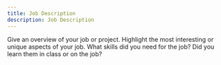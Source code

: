 ```yaml
---
title: Job Description
description: Job Description
---
```

Give an overview of your job or project. Highlight the most interesting or unique aspects of your job. What skills did you need for the job? Did you learn them in class or on the job?
